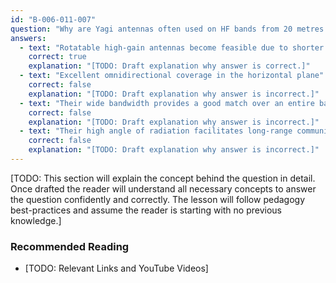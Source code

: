 ```yaml
---
id: "B-006-011-007"
question: "Why are Yagi antennas often used on HF bands from 20 metres to 10 metres?"
answers:
  - text: "Rotatable high-gain antennas become feasible due to shorter element lengths"
    correct: true
    explanation: "[TODO: Draft explanation why answer is correct.]"
  - text: "Excellent omnidirectional coverage in the horizontal plane"
    correct: false
    explanation: "[TODO: Draft explanation why answer is incorrect.]"
  - text: "Their wide bandwidth provides a good match over an entire band"
    correct: false
    explanation: "[TODO: Draft explanation why answer is incorrect.]"
  - text: "Their high angle of radiation facilitates long-range communications"
    correct: false
    explanation: "[TODO: Draft explanation why answer is incorrect.]"
---
```


[TODO: This section will explain the concept behind the question in detail. Once drafted the reader will understand all necessary concepts to answer the question confidently and correctly. The lesson will follow pedagogy best-practices and assume the reader is starting with no previous knowledge.]

### Recommended Reading

- [TODO: Relevant Links and YouTube Videos]
